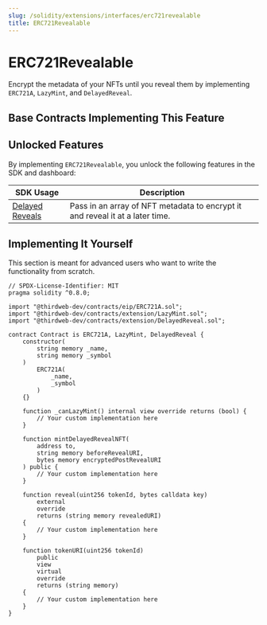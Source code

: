 ```yaml
---
slug: /solidity/extensions/interfaces/erc721revealable
title: ERC721Revealable
---
```



# ERC721Revealable

Encrypt the metadata of your NFTs until you reveal them by implementing `ERC721A`, `LazyMint`, and `DelayedReveal`.

<ViewContractCodeButton
  link="https://github.com/thirdweb-dev/contracts/blob/main/contracts/extension/DelayedReveal.sol"
  name="DelayedReveal"
/>

## Base Contracts Implementing This Feature

<div className="row" style={{ marginBottom: 24 }}>
  <div className="col col--6" style={{ padding: 8 }}>
    <QuickstartCard
      name="ERC721 Delayed Reveal"
      link="/solidity/base-contracts/erc-721/erc721delayedreveal"
      image="/assets/icons/general.png"
    />
  </div>
  <div className="col col--6" style={{ padding: 8 }}>
    <QuickstartCard
      name="ERC721 Drop"
      link="/solidity/base-contracts/erc-721/erc721drop"
      image="/assets/icons/general.png"
    />
  </div>
</div>

## Unlocked Features

By implementing `ERC721Revealable`, you unlock the following features in the SDK and dashboard:

| SDK Usage                                                              | Description                                                                   |
| ---------------------------------------------------------------------- | ----------------------------------------------------------------------------- |
| [Delayed Reveals](/sdk/interacting-with-contracts/erc721delayedreveal) | Pass in an array of NFT metadata to encrypt it and reveal it at a later time. |

## Implementing It Yourself

This section is meant for advanced users who want to write the functionality from scratch.

```solidity
// SPDX-License-Identifier: MIT
pragma solidity ^0.8.0;

import "@thirdweb-dev/contracts/eip/ERC721A.sol";
import "@thirdweb-dev/contracts/extension/LazyMint.sol";
import "@thirdweb-dev/contracts/extension/DelayedReveal.sol";

contract Contract is ERC721A, LazyMint, DelayedReveal {
    constructor(
        string memory _name,
        string memory _symbol
    )
        ERC721A(
            _name,
            _symbol
        )
    {}

    function _canLazyMint() internal view override returns (bool) {
        // Your custom implementation here
    }

    function mintDelayedRevealNFT(
        address to,
        string memory beforeRevealURI,
        bytes memory encryptedPostRevealURI
    ) public {
        // Your custom implementation here
    }

    function reveal(uint256 tokenId, bytes calldata key)
        external
        override
        returns (string memory revealedURI)
    {
        // Your custom implementation here
    }

    function tokenURI(uint256 tokenId)
        public
        view
        virtual
        override
        returns (string memory)
    {
        // Your custom implementation here
    }
}
```
